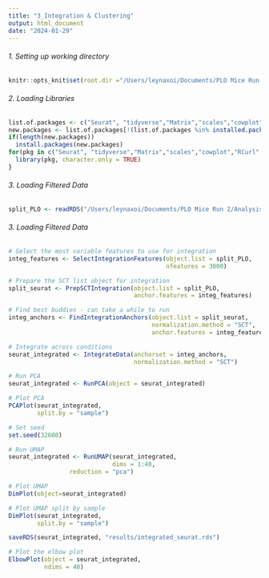 ```yaml
---
title: "3_Integration & Clustering"
output: html_document
date: "2024-01-29"
---
```


###### 1. Setting up working directory

```r
knitr::opts_knit$set(root.dir ="/Users/leynaxoi/Documents/PLO Mice Run 2/Analysis 3" )
```


###### 2. Loading Libraries

```r
list.of.packages <- c("Seurat", "tidyverse","Matrix","scales","cowplot","RCurl","AnnotationHub","rtracklayer","GPseq","ensembldb")
new.packages <- list.of.packages[!(list.of.packages %in% installed.packages()[,"Package"])]
if(length(new.packages))
  install.packages(new.packages)
for(pkg in c("Seurat", "tidyverse","Matrix","scales","cowplot","RCurl","AnnotationHub","rtracklayer","GPseq","ensembldb")){
  library(pkg, character.only = TRUE)
}
``` 

###### 3. Loading Filtered Data 

```r
split_PLO <- readRDS("/Users/leynaxoi/Documents/PLO Mice Run 2/Analysis 3/data/split_PLO.rds")
```

###### 3. Loading Filtered Data 

```r
# Select the most variable features to use for integration
integ_features <- SelectIntegrationFeatures(object.list = split_PLO, 
                                            nfeatures = 3000) 
```
```r
# Prepare the SCT list object for integration
split_seurat <- PrepSCTIntegration(object.list = split_PLO, 
                                   anchor.features = integ_features)
```

```r
# Find best buddies - can take a while to run
integ_anchors <- FindIntegrationAnchors(object.list = split_seurat, 
                                        normalization.method = "SCT", 
                                        anchor.features = integ_features)
```

```r
# Integrate across conditions
seurat_integrated <- IntegrateData(anchorset = integ_anchors, 
                                   normalization.method = "SCT")
```

```r
# Run PCA
seurat_integrated <- RunPCA(object = seurat_integrated)
```
```r
# Plot PCA
PCAPlot(seurat_integrated,
        split.by = "sample")  
```

```r
# Set seed
set.seed(32608)

# Run UMAP
seurat_integrated <- RunUMAP(seurat_integrated, 
                             dims = 1:40,
			     reduction = "pca")
```
```r
# Plot UMAP                             
DimPlot(object=seurat_integrated)      
```
```r
# Plot UMAP split by sample
DimPlot(seurat_integrated,
        split.by = "sample")  
```


```r
saveRDS(seurat_integrated, "results/integrated_seurat.rds")
```

```r
# Plot the elbow plot
ElbowPlot(object = seurat_integrated, 
          ndims = 40)
```

